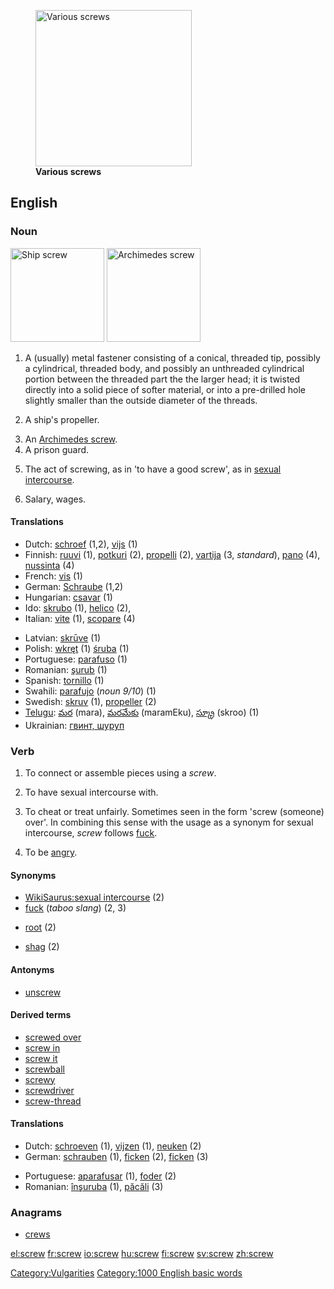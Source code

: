[[Image:Screws.jpg|thumb|right|250px|'''Various screws''']]
==English==

===Noun===
{{en-noun-reg}}
[[Image:Screw-Konpira.jpg|thumb|right|150px|'''Ship screw''']]
[[Image:Archimedes' screw.jpg|thumb|right|150px|'''Archimedes screw''']]
# A (usually) metal fastener consisting of a conical, threaded tip, possibly a cylindrical, threaded body, and possibly an unthreaded cylindrical portion between the threaded part the the larger head; it is twisted directly into a solid piece of softer material, or into a pre-drilled hole slightly smaller than the outside diameter of the threads.
# {{nautical}} A ship's propeller.
# An [[Archimedes screw]].
# A prison guard.
# {{vulgar}} The act of screwing, as in 'to have a good screw', as in [[sexual intercourse]].
# {{slang}} Salary, wages.

====Translations====
{{top}}
*Dutch: [[schroef]] {{f}} (1,2), [[vijs]] (1)
*Finnish: [[ruuvi]] (1), [[potkuri]] (2), [[propelli]] (2), [[vartija]] (3, ''standard''), [[pano#Finnish|pano]] (4), [[nussinta]] (4)
*French: [[vis]] {{f}} (1)
*German: [[Schraube]] {{f}} (1,2)
*Hungarian: [[csavar]] (1)
*Ido: [[skrubo]] (1), [[helico]] (2),
*Italian: [[vite]] {{f}} (1), [[scopare]] {{v}} (4)
{{mid}}
*Latvian: [[skrūve]] {{f}} (1)
*Polish: [[wkręt]] {{m}} (1) [[śruba]] {{f}} (1)
*Portuguese: [[parafuso]] {{m}} (1)
*Romanian: [[şurub]] {{n}} (1)
*Spanish: [[tornillo]] {{m}} (1)
*Swahili: [[parafujo]] (''noun 9/10'') (1)
*Swedish: [[skruv]] {{c}} (1), [[propeller]] {{c}} (2)
*[[Telugu]]: [[మర]] (mara), [[మరమేకు]] (maramEku), [[స్క్రూ]] (skroo) (1)
*Ukrainian: [[гвинт, шуруп]]
{{bottom}}

===Verb===
{{en-verb}}

# {{transitive}} To connect or assemble pieces using a ''screw''.
# {{transitive}} {{vulgar}} {{slang}} To have sexual intercourse with.
# {{transitive}} {{slang}} To cheat or treat unfairly. Sometimes seen in the form 'screw (someone) over'. In combining this sense with the usage as a synonym for sexual intercourse, ''screw'' follows [[fuck]].
# {{intransitive}} {{slang}} To be [[angry]].

====Synonyms====
*[[WikiSaurus:sexual intercourse]] (2)
*[[fuck]] (''taboo slang'') (2, 3)
*{{AU}} [[root]] (2)
*{{UK}} [[shag]] (2)

====Antonyms====
*[[unscrew]]

====Derived terms====
*[[screwed over]]
*[[screw in]]
*[[screw it]]
*[[screwball]]
*[[screwy]]
*[[screwdriver]]
*[[screw-thread]]

====Translations====
{{top}}
*Dutch: [[schroeven]] (1), [[vijzen]] (1), [[neuken]] (2)
*German: [[schrauben]] (1), [[ficken]] (2), [[ficken]] (3)
{{mid}}
*Portuguese: [[aparafusar]] (1), [[foder]] (2)
*Romanian: [[înşuruba]] (1), [[păcăli]] (3)
{{bottom}}

===Anagrams===
*[[crews]]

[[Category:Vulgarities]]
[[Category:1000 English basic words]]

[[el:screw]]
[[fr:screw]]
[[io:screw]]
[[hu:screw]]
[[fi:screw]]
[[sv:screw]]
[[zh:screw]]